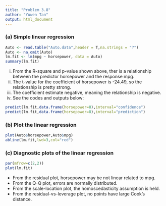 ```yaml
---
title: "Problem 3.8"
author: "Yuwen Tan"
output: html_document
---
```


### (a) Simple linear regression
```r
Auto <- read.table("Auto.data",header = T,na.strings = "?")
Auto <- na.omit(Auto)
lm.fit <- lm(mpg ~ horsepower, data = Auto)
summary(lm.fit)
```

(i) From the R-square and p-value shown above, ther is a relationship between the predictor horsepower and the response mpg.
(ii) The t-value for the coefficient of horsepower is -24.49, so the relationship is pretty strong.
(iii) The coefficient estimate negative, meaning the relationship is negative.
(iv) See the codes and outputs below:
```r
predict(lm.fit,data.frame(horsepower=8),interval="confidence")
predict(lm.fit,data.frame(horsepower=8),interval="prediction")
```

### (b) Plot the linear regression
```r
plot(Auto$horsepower,Auto$mpg)
abline(lm.fit,lwd=3,col="red")
```

### (c) Diagnostic plots of the linear regression
```r
par(mfrow=c(2,2))
plot(lm.fit)
```

* From the residual plot, horsepower may be not linear related to mpg.
* From the Q-Q plot, errors are normally distributed.
* From the scale-location plot, the homoscedasticity assumption is held.
* From the residual-vs-leverage plot, no points have large Cook's distance.